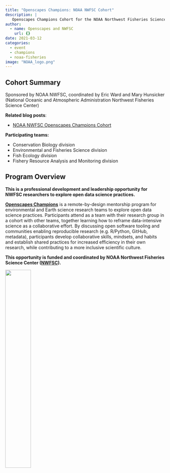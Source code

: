 ```yaml
---
title: "Openscapes Champions: NOAA NWFSC Cohort"
description: |
   Openscapes Champions Cohort for the NOAA Northwest Fisheries Science Center (NWFSC)
author:
  - name: Openscapes and NWFSC
    url: {}
date: 2021-03-12
categories:
  - event
  - champions
  - noaa-fisheries
image: "NOAA_logo.png"
---
```



## Cohort Summary

Sponsored by NOAA NWFSC, coordinated by Eric Ward and Mary Hunsicker  
(National Oceanic and Atmospheric Administration Northwest Fisheries Science Center)

**Related blog posts**: 

- [NOAA NWFSC Openscapes Champions Cohort](https://www.openscapes.org/blog/2020/05/03/noaa-nwfsc-champions/)

**Participating teams:** 

- Conservation Biology division
- Environmental and Fisheries Science division
- Fish Ecology division
- Fishery Resource Analysis and Monitoring division


## Program Overview

**This is a professional development and leadership opportunity for NWFSC researchers to explore open data science practices.**

**[Openscapes Champions](https://www.openscapes.org/champions/)** is a remote-by-design mentorship program for environmental and Earth science research teams to explore open data science practices. Participants attend as a team with their research group in a cohort with other teams, together learning how to reframe data-intensive science as a collaborative effort. By discussing open software tooling and communities enabling reproducible research (e.g. R/Python, GitHub, metadata), participants develop collaborative skills, mindsets, and habits and establish shared practices for increased efficiency in their own research, while contributing to a more inclusive scientific culture. 

**This opportunity is funded and coordinated by NOAA Northwest Fisheries Science Center ([NWFSC](https://www.fisheries.noaa.gov/about/northwest-fisheries-science-center)).**

![](NOAA_logo.png){width="40%" fig-align="center"}
